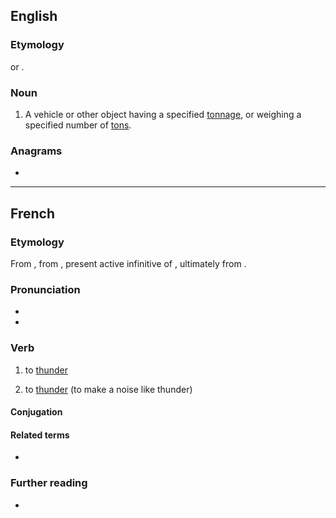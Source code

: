 ==English==

===Etymology===
{{suffix|en|ton|er}} or {{suffix|en|tonne|er}}.

===Noun===
{{en-noun}}

# {{lb|en|in combination}} A vehicle or other object having a specified [[tonnage]], or weighing a specified number of [[ton]]s.<!--or tonnes-->

===Anagrams===
* {{anagrams|en|a=ennort|Renton}}

----

==French==

===Etymology===
From {{inh|fr|fro|-}}, from {{inh|fr|la|tonāre}}, present active infinitive of {{m|la|tonō}}, ultimately from {{der|fr|ine-pro|*(s)tenh₂-||to thunder}}.

===Pronunciation===
* {{fr-IPA}}
* {{audio|Fr-tonner.ogg|tonner|lang=fr}}

===Verb===
{{fr-verb|type=impersonal}}

# {{lb|fr|meteorology|impersonal}} to [[thunder]]
# to [[thunder]] (to make a noise like thunder)

====Conjugation====
{{fr-conj-auto}}

====Related terms====
* {{l|fr|tonnerre}}

===Further reading===
* {{R:TLFi}}